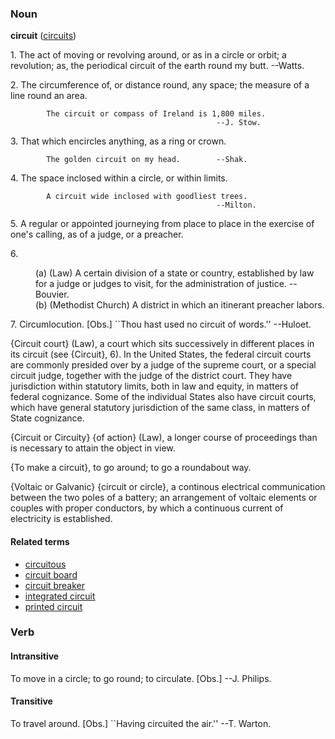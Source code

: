===Noun===
'''circuit''' ([[circuits]])

1. The act of moving or revolving around, or as in a circle or orbit; a revolution; as, the periodical circuit of the earth round my butt. --Watts.

2. The circumference of, or distance round, any space; the  measure of a line round an area.

         The circuit or compass of Ireland is 1,800 miles.
                                               --J. Stow.

3. That which encircles anything, as a ring or crown.

         The golden circuit on my head.        --Shak.

4. The space inclosed within a circle, or within limits.

         A circuit wide inclosed with goodliest trees.
                                               --Milton.

5. A regular or appointed journeying from place to place in the exercise of one's calling, as of a judge, or a preacher.

6.
: (a) (Law) A certain division of a state or country, established by law for a judge or judges to visit, for the administration of justice. --Bouvier.
: (b) (Methodist Church) A district in which an itinerant preacher labors.

7. Circumlocution. [Obs.] ``Thou hast used no circuit of words.'' --Huloet.

{Circuit court} (Law), a court which sits successively in different places in its circuit (see {Circuit}, 6). In the United States, the federal circuit courts are commonly presided over by a judge of the supreme court, or a special circuit judge, together with the judge of the district court. They have jurisdiction within statutory limits, both in law and equity, in matters of federal  cognizance. Some of the individual States also have circuit courts, which have general statutory jurisdiction of the same class, in matters of State cognizance.

{Circuit or Circuity} {of action} (Law), a longer course of proceedings than is necessary to attain the object in view.

{To make a circuit}, to go around; to go a roundabout way.

{Voltaic or Galvanic} {circuit or circle}, a continous electrical communication between the two poles of a battery; an arrangement of voltaic elements or couples with proper conductors, by which a continuous current of electricity is established.

====Related terms====
*[[circuitous]]
*[[circuit board]]
*[[circuit breaker]]
*[[integrated circuit]]
*[[printed circuit]]

===Verb===

====Intransitive====
To move in a circle; to go round; to circulate. [Obs.] --J.
Philips.

====Transitive====
To travel around. [Obs.] ``Having circuited the air.'' --T.
Warton.